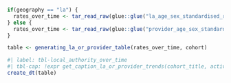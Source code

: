 ```r
if(geography == "la") {
  rates_over_time <- tar_read_raw(glue::glue("la_age_sex_standardised_rates_{rename_admissions_as_episodes(activity_type)}_over_time"))
} else {
  rates_over_time <- tar_read_raw(glue::glue("provider_age_sex_standardised_rates_{rename_admissions_as_episodes(activity_type)}"))
}

table <- generating_la_or_provider_table(rates_over_time, cohort)
```

```r
#| label: tbl-local_authority_over_time
#| tbl-cap: !expr get_caption_la_or_provider_trends(cohort_title, activity_type, geography) 
create_dt(table)
```
